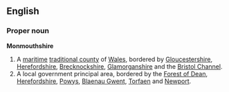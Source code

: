 ==English==
===Proper noun===
'''Monmouthshire'''
{{wikipedia}}
# A [[maritime]] [[traditional county]] of [[Wales]], bordered by [[Gloucestershire]], [[Herefordshire]], [[Brecknockshire]], [[Glamorganshire]] and the [[Bristol Channel]].
# A local government principal area, bordered by the [[Forest of Dean]], [[Herefordshire]], [[Powys]], [[Blaenau Gwent]], [[Torfaen]] and [[Newport]].